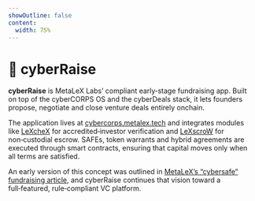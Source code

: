 ```yaml
---
showOutline: false
content:
  width: 75%
---
```


# 🚀 cyberRaise

**cyberRaise** is MetaLeX Labs’ compliant early‑stage fundraising app. Built on top of the cyberCORPS OS and the cyberDeals stack, it lets founders propose, negotiate and close venture deals entirely onchain.

The application lives at [cybercorps.metalex.tech](https://cybercorps.metalex.tech/) and integrates modules like [LeXcheX](/cyberdeals/lexchex) for accredited‑investor verification and [LeXscroW](/cyberdeals/lexscrow) for non‑custodial escrow. SAFEs, token warrants and hybrid agreements are executed through smart contracts, ensuring that capital moves only when all terms are satisfied.

An early version of this concept was outlined in [MetaLeX’s “cybersafe” fundraising article](https://metalex.substack.com/p/metalexs-cybersafe-fund-your-company), and cyberRaise continues that vision toward a full‑featured, rule‑compliant VC platform.

